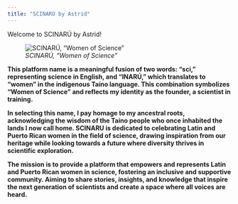 ```yaml
---
title: "SCINARÚ by Astrid"
---
```


Welcome to SCINARÚ by Astrid!

![*SCINARÚ, "Women of Science"*](SCINARU.png)

**This platform name is a meaningful fusion of two words: "sci," representing science in English, and "INARÚ," which translates to "women" in the indigenous Taíno language. This combination symbolizes "Women of Science" and reflects my identity as the founder, a scientist in training.**

**In selecting this name, I pay homage to my ancestral roots, acknowledging the wisdom of the Taíno people who once inhabited the lands I now call home. SCINARU is dedicated to celebrating Latin and Puerto Rican women in the field of science, drawing inspiration from our heritage while looking towards a future where diversity thrives in scientific exploration.**

**The mission is to provide a platform that empowers and represents Latin and Puerto Rican women in science, fostering an inclusive and supportive community. Aiming to share stories, insights, and knowledge that inspire the next generation of scientists and create a space where all voices are heard.**
